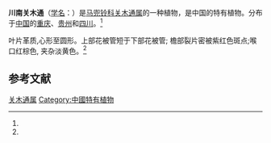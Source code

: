 {{Speciesbox
| status = 
| status_system = 
| image =
| genus = Isotrema
| species = austroszechuanicum
| authority =  (C. P. Tsien & C. Y. Cheng ex C. Y. Cheng & J. L. Wu) X. X. Zhu, S. Liao & J. S. Ma
| synonyms = 
* 川南马兜铃 ''Aristolochia austroszechuanica'' C. P. Tsien & C. Y. Cheng ex C. Y. Cheng & J. L. Wu
| synonyms_ref = <ref name="biods.2019183">{{cite journal |last1=Xinxin |first1=Zhu |last2=Jun |first2=Wang |last3=Shuai |first3=Liao |last4=Jinshuang |first4=Ma |title=Synopsis of Aristolochia L. and Isotrema Raf. (Aristolochiaceae) in China |journal=Biodiversity Science |date=2019-10-20 |volume=27 |issue=10 |pages=1143 |doi=10.17520/biods.2019183}}</ref>
}}

'''川南关木通'''（[[学名|学名]]：{{lang|la|''Isotrema austroszechuanicum''}}）是[[马兜铃科|马兜铃科]][[关木通属|关木通属]]的一种植物，是中国的特有植物。分布于[[中国|中国]]的[[重庆|重庆]]、[[贵州|贵州]]和[[四川|四川]]。<ref name="biods.2019183" />

叶片革质,心形至圆形。上部花被管短于下部花被管; 檐部裂片密被紫红色斑点;喉口红棕色, 夹杂淡黄色。<ref name="biods.2019183" />

==参考文献==
{{reflist}}

{{Taxonbar|from=Q89019053}}
[[Category:关木通属|关木通属]]
[[Category:中國特有植物|Category:中國特有植物]]
{{植物小作品}}